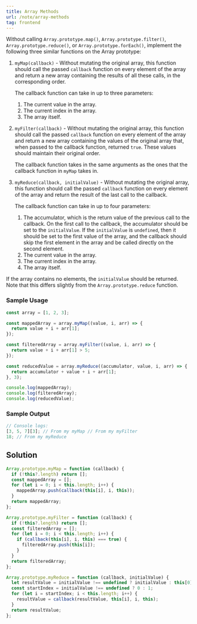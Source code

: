 ```yaml
---
title: Array Methods
url: /note/array-methods
tag: frontend
---
```


Without calling `Array.prototype.map()`, `Array.prototype.filter()`, `Array.prototype.reduce()`, or `Array.prototype.forEach()`, implement the following three similar functions on the Array prototype:

1. `myMap(callback)` - Without mutating the original array, this function should call the passed `callback` function on every element of the array and return a new array containing the results of all these calls, in the corresponding order.

   The callback function can take in up to three parameters:

   1. The current value in the array.
   2. The current index in the array.
   3. The array itself.

2. `myFilter(callback)` - Without mutating the original array, this function should call the passed `callback` function on every element of the array and return a new array containing the values of the original array that, when passed to the callback function, returned `true`. These values should maintain their original order.

   The callback function takes in the same arguments as the ones that the callback function in `myMap` takes in.

3. `myReduce(callback, initialValue)` - Without mutating the original array, this function should call the passed `callback` function on every element of the array and return the result of the last call to the callback.

   The callback function can take in up to four parameters:

   1. The accumulator, which is the return value of the previous call to the callback. On the first call to the callback, the accumulator should be set to the `initialValue`. If the `initialValue` is `undefined`, then it should be set to the first value of the array, and the callback should skip the first element in the array and be called directly on the second element.
   2. The current value in the array.
   3. The current index in the array.
   4. The array itself.

If the array contains no elements, the `initialValue` should be returned. Note that this differs slightly from the `Array.prototype.reduce` function.

### Sample Usage

```javascript
const array = [1, 2, 3];

const mappedArray = array.myMap((value, i, arr) => {
  return value + i + arr[1];
});

const filteredArray = array.myFilter((value, i, arr) => {
  return value + i + arr[1] > 5;
});

const reducedValue = array.myReduce((accumulator, value, i, arr) => {
  return accumulator + value + i + arr[1];
}, 3);

console.log(mappedArray);
console.log(filteredArray);
console.log(reducedValue);
```

### Sample Output

```javascript
// Console logs:
[3, 5, 7][3]; // From my myMap // From my myFilter
18; // From my myReduce
```

## Solution
```javascript
Array.prototype.myMap = function (callback) {
  if (!this?.length) return [];
  const mappedArray = [];
  for (let i = 0; i < this.length; i++) {
    mappedArray.push(callback(this[i], i, this));
  }
  return mappedArray;
};

Array.prototype.myFilter = function (callback) {
  if (!this?.length) return [];
  const filteredArray = [];
  for (let i = 0; i < this.length; i++) {
    if (callback(this[i], i, this) === true) {
      filteredArray.push(this[i]);
    }
  }
  return filteredArray;
};

Array.prototype.myReduce = function (callback, initialValue) {
  let resultValue = initialValue !== undefined ? initialValue : this[0];
  const startIndex = initialValue !== undefined ? 0 : 1;
  for (let i = startIndex; i < this.length; i++) {
    resultValue = callback(resultValue, this[i], i, this);
  }
  return resultValue;
};
```